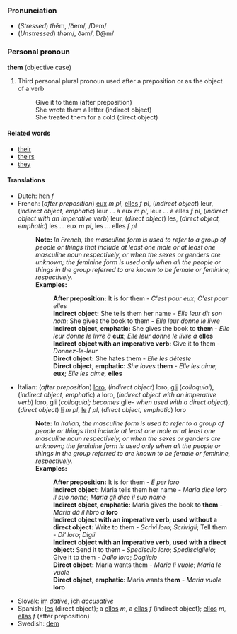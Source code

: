===Pronunciation===
*(''Stressed'') <i>th</i>ĕm, /ðem/, /Dem/
*(''Unstressed'') <i>th</i>əm/, ðəm/, D@m/

===Personal pronoun===
'''them''' (objective case)
#Third personal plural pronoun used after a preposition or as the object of a verb
#:Give it to them (after preposition)
#:She wrote them a letter (indirect object)
#:She treated them for a cold (direct object)

====Related words====
*[[their]]
*[[theirs]]
*[[they]]

====Translations====
*Dutch: [[hen]] ''f''
*French: (''after preposition'') [[eux]] ''m pl'', [[elles]] ''f pl'', (''indirect object'') leur, (''indirect object, emphatic'') leur ... à eux ''m pl'', leur ... à elles ''f pl'', (''indirect object with an imperative verb'') leur, (''direct object'') les, (''direct object, emphatic'') les ... eux ''m pl'', les ... elles ''f pl''
*:'''Note:''' ''In French, the masculine form is used to refer to a group of people or things that include at least one male or at least one masculine noun respectively, or when the sexes or genders are unknown; the feminine form is used only when all the people or things in the group referred to are known to be female or feminine, respectively.''
*:'''Examples:'''
*::'''After preposition:''' It is for them - ''C'est pour eux''; ''C'est pour elles''
*::'''Indirect object:''' She tells them her name - ''Elle leur dit son nom''; She gives the book to them - ''Elle leur donne le livre''
*::'''Indirect object, emphatic:''' She gives the book to '''them''' - ''Elle leur donne le livre à'' '''eux'''; ''Elle leur donne le livre à'' '''elles'''
*::'''Indirect object with an imperative verb:''' Give it to them - ''Donnez-le-leur''
*::'''Direct object:''' She hates them - ''Elle les déteste''
*::'''Direct object, emphatic:''' ''She loves'' '''them''' - ''Elle les aime,'' '''eux'''; ''Elle les aime,'' '''elles'''
*Italian: (''after preposition'') [[loro]], (''indirect object'') loro, [[gli]] (''colloquial''), (''indirect object, emphatic'') a loro, (''indirect object with an imperative verb'') loro, gli (''colloquial; becomes'' glie- ''when used with a direct object''), (''direct object'') [[li]] ''m pl'', [[le#Italian|le]] ''f pl'', (''direct object, emphatic'') loro
*:'''Note:''' ''In Italian, the masculine form is used to refer to a group of people or things that include at least one male or at least one masculine noun respectively, or when the sexes or genders are unknown; the feminine form is used only when all the people or things in the group referred to are known to be female or feminine, respectively.''
*:'''Examples:'''
*::'''After preposition:''' It is for them - ''É per loro''
*::'''Indirect object:''' Maria tells them her name - ''Maria dice loro il suo nome''; ''Maria gli dice il suo nome''
*::'''Indirect object, emphatic:''' Maria gives the book to '''them''' - ''Maria dà il libro a'' '''loro'''
*::'''Indirect object with an imperative verb, used without a direct object:''' Write to them - ''Scrivi loro''; ''Scrivigli''; Tell them - ''Di' loro''; ''Digli''
*::'''Indirect object with an imperative verb, used with a direct object:''' Send it to them - ''Spediscilo loro''; ''Spedisciglielo''; Give it to them - ''Dallo loro''; ''Daglielo''
*::'''Direct object:''' Maria wants them - ''Maria li vuole''; ''Maria le vuole''
*::'''Direct object, emphatic:''' Maria wants '''them''' - ''Maria vuole'' '''loro'''
*Slovak: [[im#Slovak|im]] ''dative'', [[ich#Slovak|ich]] ''accusative''
*Spanish: [[les]] (direct object); a [[ellos]] ''m'', a [[ellas]] ''f'' (indirect object); [[ellos]] ''m'', [[ellas]] ''f'' (after preposition)
*Swedish: [[dem#Swedish|dem]]